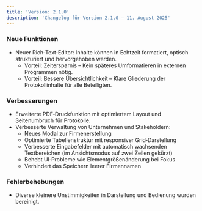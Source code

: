 ```yaml
---
title: 'Version: 2.1.0'
description: 'Changelog für Version 2.1.0 – 11. August 2025'
---
```


### Neue Funktionen

- Neuer Rich‑Text‑Editor: Inhalte können in Echtzeit formatiert, optisch strukturiert und hervorgehoben werden.
  - Vorteil: Zeitersparnis – Kein späteres Umformatieren in externen Programmen nötig.
  - Vorteil: Bessere Übersichtlichkeit – Klare Gliederung der Protokollinhalte für alle Beteiligten.

### Verbesserungen

- Erweiterte PDF‑Druckfunktion mit optimiertem Layout und Seitenumbruch für Protokolle.
- Verbesserte Verwaltung von Unternehmen und Stakeholdern:
  - Neues Modal zur Firmenerstellung
  - Optimierte Tabellenstruktur mit responsiver Grid‑Darstellung
  - Verbesserte Eingabefelder mit automatisch wachsenden Textbereichen (im Ansichtsmodus auf zwei Zeilen gekürzt)
  - Behebt UI‑Probleme wie Elementgrößenänderung bei Fokus
  - Verhindert das Speichern leerer Firmennamen

### Fehlerbehebungen

- Diverse kleinere Unstimmigkeiten in Darstellung und Bedienung wurden bereinigt.

